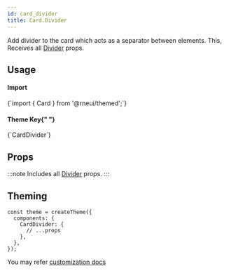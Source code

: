 ```yaml
---
id: card_divider
title: Card.Divider
---
```



<IconsStyle />

Add divider to the card which acts as a separator between elements.
This, Receives all [Divider](divider#props) props.

## Usage

<div class="row inline-flex-center">
  <div class="col col--3">
    <h4>Import</h4>
  </div>
  <div class="col col--9">
    <CodeBlock>{`import { Card } from '@rneui/themed';`}</CodeBlock>
  </div>
  <div class="col col--3">
    <h4>
      Theme Key{" "}
      <a href="#theming">
        <BiInfoCircle />
      </a>
    </h4>
  </div>
  <div class="col col--9">
    <CodeBlock>{`CardDivider`}</CodeBlock>
  </div>
</div>

## Props

:::note
Includes all [Divider](divider#props) props.
:::

## Theming

```tsx
const theme = createTheme({
  components: {
    CardDivider: {
      // ...props
    },
  },
});
```

You may refer [customization docs](../customizing#theme)

